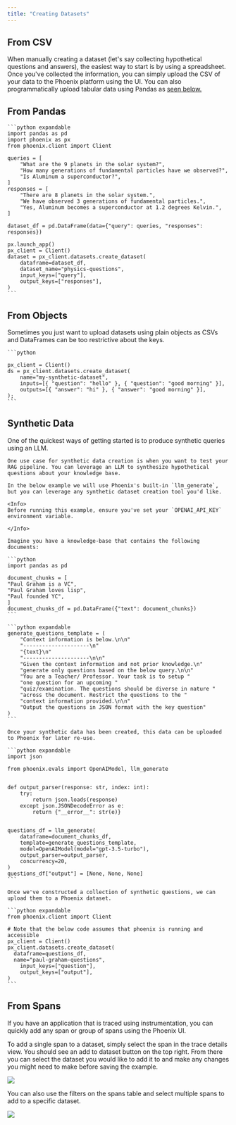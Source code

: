 ```yaml
---
title: "Creating Datasets"
---
```


## From CSV

When manually creating a dataset (let's say collecting hypothetical questions and answers), the easiest way to start is by using a spreadsheet. Once you've collected the information, you can simply upload the CSV of your data to the Phoenix platform using the UI. You can also programmatically upload tabular data using Pandas as [seen below.](/phoenix/datasets-and-experiments/how-to-datasets/creating-datasets#from-pandas)

## From Pandas

<Tabs>

  <Tab title="Python">

    ```python expandable
    import pandas as pd
    import phoenix as px
    from phoenix.client import Client

    queries = [
        "What are the 9 planets in the solar system?",
        "How many generations of fundamental particles have we observed?",
        "Is Aluminum a superconductor?",
    ]
    responses = [
        "There are 8 planets in the solar system.",
        "We have observed 3 generations of fundamental particles.",
        "Yes, Aluminum becomes a superconductor at 1.2 degrees Kelvin.",
    ]

    dataset_df = pd.DataFrame(data={"query": queries, "responses": responses})

    px.launch_app()
    px_client = Client()
    dataset = px_client.datasets.create_dataset(
        dataframe=dataset_df,
        dataset_name="physics-questions",
        input_keys=["query"],
        output_keys=["responses"],
    )
    ```

  </Tab>

</Tabs>

## From Objects

Sometimes you just want to upload datasets using plain objects as CSVs and DataFrames can be too restrictive about the keys.

<Tabs>

  <Tab title="Python">

    ```python

    px_client = Client()
    ds = px_client.datasets.create_dataset(
        name="my-synthetic-dataset",
        inputs=[{ "question": "hello" }, { "question": "good morning" }],
        outputs=[{ "answer": "hi" }, { "answer": "good morning" }],
    );
    ```

  </Tab>

</Tabs>

## Synthetic Data

One of the quickest ways of getting started is to produce synthetic queries using an LLM.

<Tabs>

  <Tab title="Python">

    One use case for synthetic data creation is when you want to test your RAG pipeline. You can leverage an LLM to synthesize hypothetical questions about your knowledge base.

    In the below example we will use Phoenix's built-in `llm_generate`, but you can leverage any synthetic dataset creation tool you'd like.

    <Info>
    Before running this example, ensure you've set your `OPENAI_API_KEY` environment variable.

    </Info>

    Imagine you have a knowledge-base that contains the following documents:

    ```python
    import pandas as pd

    document_chunks = [
    "Paul Graham is a VC",
    "Paul Graham loves lisp",
    "Paul founded YC",
    ]
    document_chunks_df = pd.DataFrame({"text": document_chunks})
    ```

    ```python expandable
    generate_questions_template = (
        "Context information is below.\n\n"
        "---------------------\n"
        "{text}\n"
        "---------------------\n\n"
        "Given the context information and not prior knowledge.\n"
        "generate only questions based on the below query.\n\n"
        "You are a Teacher/ Professor. Your task is to setup "
        "one question for an upcoming "
        "quiz/examination. The questions should be diverse in nature "
        "across the document. Restrict the questions to the "
        "context information provided.\n\n"
        "Output the questions in JSON format with the key question"
    )
    ```

    Once your synthetic data has been created, this data can be uploaded to Phoenix for later re-use.

    ```python expandable
    import json

    from phoenix.evals import OpenAIModel, llm_generate


    def output_parser(response: str, index: int):
        try:
            return json.loads(response)
        except json.JSONDecodeError as e:
            return {"__error__": str(e)}


    questions_df = llm_generate(
        dataframe=document_chunks_df,
        template=generate_questions_template,
        model=OpenAIModel(model="gpt-3.5-turbo"),
        output_parser=output_parser,
        concurrency=20,
    )
    questions_df["output"] = [None, None, None]
    ```

    Once we've constructed a collection of synthetic questions, we can upload them to a Phoenix dataset.

    ```python expandable
    from phoenix.client import Client

    # Note that the below code assumes that phoenix is running and accessible
    px_client = Client()
    px_client.datasets.create_dataset(
      dataframe=questions_df,
      name="paul-graham-questions",
        input_keys=["question"],
        output_keys=["output"],
    )
    ```

  </Tab>

</Tabs>

## From Spans

If you have an application that is traced using instrumentation, you can quickly add any span or group of spans using the Phoenix UI.

To add a single span to a dataset, simply select the span in the trace details view. You should see an add to dataset button on the top right. From there you can select the dataset you would like to add it to and make any changes you might need to make before saving the example.

<Frame caption="Add a specific span as a golden dataset or an example for further testing">
  <img src="https://storage.googleapis.com/arize-phoenix-assets/assets/images/phoenix-docs-images/6037889d-image.jpeg" />
</Frame>

You can also use the filters on the spans table and select multiple spans to add to a specific dataset.

<Frame caption="Add LLM spans for fine tuning to a dataset">
  <img src="https://storage.googleapis.com/arize-phoenix-assets/assets/images/phoenix-docs-images/547a3f49-image.jpeg" />
</Frame>

